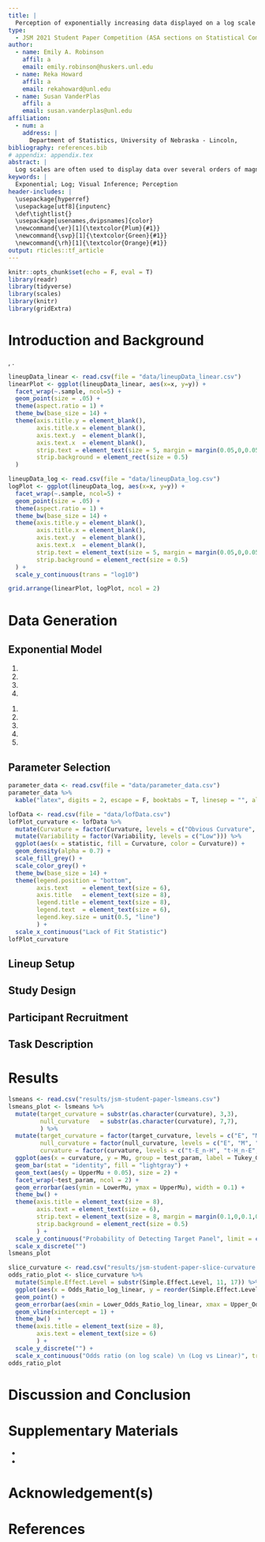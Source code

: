 ```yaml
---
title: |
  Perception of exponentially increasing data displayed on a log scale
type: 
  - JSM 2021 Student Paper Competition (ASA sections on Statistical Computing and Statistical Graphics)
author:
  - name: Emily A. Robinson
    affil: a
    email: emily.robinson@huskers.unl.edu
  - name: Reka Howard
    affil: a
    email: rekahoward@unl.edu
  - name: Susan VanderPlas
    affil: a
    email: susan.vanderplas@unl.edu
affiliation:
  - num: a
    address: |
      Department of Statistics, University of Nebraska - Lincoln,
bibliography: references.bib
# appendix: appendix.tex
abstract: |
  Log scales are often used to display data over several orders of magnitude within one graph. During the COVID-19 pandemic, we have seen both the benefits and the pitfalls of using log scales to display case counts, transmission rates, and outbreak regions. In this paper, we explore the use of linear and log scales to determine whether our ability to notice differences in the data is different when different scales are used. Our goal is to provide basic research to support the principles used to guide design decisions in scientific visualizations of exponential data. We found that displaying increasing exponential data on a log scale improved the accuracy of differentiating between two increasing exponential trends with more similar growth rates, particularly when identifying an exponential curve with a lower growth rate than others. When there was a larger discrepancy in exponential growth rates, participants accurately differentiated between the two curves on both the linear and log scale.
keywords: |
  Exponential; Log; Visual Inference; Perception
header-includes: |
  \usepackage{hyperref}
  \usepackage[utf8]{inputenc}
  \def\tightlist{}
  \usepackage[usenames,dvipsnames]{color}
  \newcommand{\er}[1]{\textcolor{Plum}{#1}}
  \newcommand{\svp}[1]{\textcolor{Green}{#1}}
  \newcommand{\rh}[1]{\textcolor{Orange}{#1}}
output: rticles::tf_article
---
```


```r
knitr::opts_chunk$set(echo = F, eval = T)
library(readr)
library(tidyverse)
library(scales)
library(knitr)
library(gridExtra)
```

<!-- How to comment out -->

<!-- 
\svp{Emily and Reka, when we get into the editing stage, I've found this strategy to be useful: basically, when you add new text, use your color (feel free to change the command, for now yours are set to \er{$\backslash$er} and \rh{$\backslash$rh}.}
\svp{The way this usually works is that when e.g. I read over a document that Emily has recently edited, I will remove her flagged text to indicate that I've seen/accepted the changes (and vice versa - I'll edit text and highlight it with my color, and you can accept/modify and flag yours too) -- sometimes modifications happen first and then all of the color in a paragraph gets taken out once we've moved on.}
\svp{This not only leads to a nice rainbow effect, but you can quickly spot changes, too. If you're changing some slight phrasing/wording that doesn't change meaning, it's not necessary to highlight those changes - highlight content changes, not e.g. verb tenses.}
\svp{If something is a comment and has been addressed, comment it out initially and then delete the line after a couple of weeks.}
 -->
 
<!-- If you put each sentence on a new line, it makes it a lot easier for git to spot changes that only affect one line and not the whole paragraph. This reduces merge conflict probability -->

# Introduction and Background


<!-- \svp{See annual review article for references for this claim.} -->
\er{Graphics are a useful tool for displaying and communicating information. \citep{vanderplas2020testing}
Researchers include graphics to communicate their results in scientific publications and news sources rely on graphics to convey news stories to the public.} \svp{May want to ask Heather about this one during the meeting (or by email)?}
\er{During the onset of the novel coronavirus pandemic, we saw an influx of dashboards being developed to display case counts, transmission rates, and outbreak regions \citep{lisa_charlotte_2020}.
People began subscribing to news sources involved in graphically tracking the coronavirus as a direct result of these pieces of work and the need for continually updated information \citep{rost_2020}; thus, gaining more exposure to the use of graphics.
} 
<!-- \svp{Did people subscribe to news sources as a result, of the graphics or the need for up-to-date info?} -->
\er{Many of these graphics helped guide decision makers to implement policies such as shut-downs or mandated mask wearing}\svp{, but also facilitated communication with the public to increase compliance.}
\er{With the increasing importance graphics play in our everyday lives, we must actively choose which of many possible graphics to draw}, \svp{according to some set of design choices to ensure that our charts are effective, as suggested in \citet{unwin_why_2020}}. 
<!-- Better sofware has mean easier and more flexible drawing allowing us to make design choices that best communicate the message of the data graphically, but as a result, we must consciously choose a set of principles to guide design choices in order to ensure that our charts are effective \citep{unwin_why_2020.}.} -->


<!-- + Introduce Log Scales (what are they used for, where are they used (ecological data, covid, etc.)) -->

<!--
\svp{
Start with why we'd choose a log scale: When faced with data which spans several orders of magnitude, we must decide whether to show the data on its original scale (compressing the smaller magnitudes into relatively little area) or to transform the scale and alter the contextual appearance of the data. You could even show a simple example, if you wanted to
}
-->
\er{
When faced with data which spans several orders of magnitude, we must decide whether to show the data on its original scale (compressing the smaller magnitudes into relatively little area) or to transform the scale and alter the contextual appearance of the data.
One common solution is to use a log scale transformation to display data over several orders of magnitude within one graph.
Logarithms make multiplicative relationships additive, showing elasticities and other proportional changes, and also linearize power laws \citep{menge_logarithmic_2018}. 
When presenting log-scaled data, it is possible to use either untransformed scale labels (for example, values of 1, 10 and 100 are equally spaced along the axis) or log-transformed scale labels (for example, 0, 1, and 2, showing the corresponding powers of 10).
}
<!-- \svp{This is the difference between a transformed scale transformed values; it's not the difference between untransformed values and transformed values. see https://r4ds.had.co.nz/graphics-for-communication.html\#scales for an explanation of scales, but I'm still looking for a perfect reference for transformations at the value vs. scale level.} -->
\er{We have recently experienced the benefits and pitfalls of using log-scales as covid-19 dashboards displayed case count data on both the log and linear scale \citep{wade_fagen_ulmschneider_2020}. 
In spring 2020, during the early stages of the coronavirus pandemic, there was a large magnitude discrepancy at a given time between different geographic regions (at all orders of magnitude - states and provinces as well as countries and continents). 
During this time, we saw the usefulness of log-scales showing case count curves for areas with few cases and areas with many cases within one chart.
As the pandemic evolved, and the case counts were no longer spreading exponentially, graphs with linear scales seemed more effective at spotting early increases in case counts that signaled more localized outbreaks.
}
<!-- Later on during the pandemic in summer 2020, the linear scale was effective at commmunicating the waves in case surges. -->
\er{
This is only one recent example of a situation in which both log and linear scales are useful for showing different aspects of the same data; there are long histories of using log scales to display results in ecology, psychophysics, engineering, and physics 
\citep{xkcd, menge_logarithmic_2018}.
}
\svp{XXX it may be interesting to find papers objecting to the use of log scales in some other disciplines beyond ecology.}
<!-- Can we cite XKCD here? https://xkcd.com/1162/} -->
<!-- While the cornovirus pandemic is the most recent and well known example, log-scales have been used to display data in ecological research, etc.  -->
<!-- PUT OTHER AREAS HERE. -->

<!-- + Previous exponential (log/linear scale) studies (literature review). -->

<!-- \svp{In fact, research shows that we do not perceive exponential growth accurately (whether information is presented in graphical or tabular form): we systematically under-estimate exponential growth.
... XXX we have to explicitly connect log perception to exponential prediction, which isn't easy, but does matter for our purposes XXX} -->
<!-- \svp{There is one way to improve estimation of exponential trends other than changing the scale:} -->

\er{
Research suggests our perception and mapping of numbers to a number line is logarithmic at first, but transitions to a linear scale later in development, with formal mathematics education.
This transition to linear scales occurs first in small numbers (e.g. 1-10) and then gradually expands to higher orders of magnitude; thus, the logarithmic intuition about numbers in children is often more noticeable on scales in the thousands to hundreds of thousands. \citep{varshney_why_2013, siegler_numerical_2017, dehaeneLogLinearDistinct2008}.
If we percieve logarithmically by default, it is a natural (and presumably low-effort) way to display information and should be easy to read and understand/use.}
\er{In fact, early studies explored the estimation and prediction of exponential growth, finding that growth is underestimated when presented both numerically and graphically but that numerical estimation is more accurate than graphical estimation for exponential curves.
One way to improve estimation of increasing exponential trends other than changing the scale is through the use of providing immediate feedback \citep{mackinnon_feedback_1991}.
While prior contextual knowledge or experience with exponential growth does not improve estimation, previous instruction on exponential growth reduces the underestimation by adjusting the initial starting value but not adjusting their perception of growth rate
\citep{wagenaar_misperception_1975, jones_polynomial_1977}.
Estimation was shown to improve when subjects were presented with decreasing exponential functions \citep{timmers_inverse_1977}.
\citet{jones_polynomial_1977,jones_generalized_1979} \svp{and} \citet{wagenaar_extrapolation_1978} propose competing polynomial models for the perception and extrapolation of exponential series.
It seems that estimation is a two-stage process: first, we identify the type of curve and direction and then, we use that information for prediction \citep{best_perception_2007}.
}

\er{Our inability to accurately predict exponential growth might also be addressed by log-transforming the data, however, this transformation introduces new complexities: most readers are not mathematically sophisticated enough to intuitively understand logarithmic math and translate that back into real-world effects.
In \citet{menge_logarithmic_2018}, ecologists were surveyed to determine how often ecologists encounter log-scaled data and how well ecologists understand log-scaled data when they see it in the literature. 
Participants were presented two relationships displayed on linear-linear scales, log-log scales with untransformed values, or log–log scales with log-transformed values. 
\citet{menge_logarithmic_2018} propose three types of misconceptions participants encountered when presented data on log-log scales: 
'hand-hold fallacy', 'Zeno's zero fallacy', and 'watch out for curves fallacies'.} 
 <!-- You might be able to move this to the appendix if necessary or just remove it if you're pressed for space -->
\er{
The 'hand-hold falacy' stems from the misconception that steeper slopes in log-log relationships are steeper slopes in linear-linear space. 
In fact, it is not only the slope that matters, but also the intercept and the location on the horizontal axis since a line in log-log space represents a power law in linear-linear space (i.e. linear extraploation). 
Emerging from 'Zeno's zero fallacy' is the misconception that positively sloped lines in log-log space can imply a non-zero value of y when x is zero. This is never true as postively sloped lines in log-log space actually imply that y = 0 when x = 0. 
This misconception again is a result of linear extrapolation assuming that a line in log-log space represents a line instead of the power law in linear-linear space. 
The last misconception, 'watch out for curves fallacies' encompases three faults: (1) lines in log-log space are lines in linear-linear space, (2) lines in log-log space curve upward in linear-linear space, and (3) curves in log-log space have the same curvature in linear-linear space. 
Linear extrapolation is again responsible for the first and third faults while the second fault is a result of error in thinking that log-log lines represent power laws (which are exponential relationships), and all exponential relationships curve upward; this is only true when the log-log slope is greater than 1.}
\er{
\citet{menge_logarithmic_2018} found that in each of these scenarios, participants were confident in their incorrect responses, indicating incorrect knowledge rather than a lack of knowledge. \svp{This affirms that} our graphical design choices have a direct impact on the user's evaluation of the information.
}

\er{
In order to provide a set of principles to guide design choices, we must evaluate these design choices through the use of graphical tests. 
We can ask for participants to read information off of a chart and make effective decisions, we can ask participants to make predictions by e.g. drawing the next $n$ observations on a graph (this does not require understanding the data itself), or we can ask them to spot differences in one of several similar displays. In this paper, we explore the use of linear and log scales to determine whether our ability to notice differences in the data is different when different scales are used. This is the most basic level of exploration - it does not require that participants understand exponential growth, recognize a log scale, or have any sophisticated mathematical training: we are simply testing the change in perceptual sensitivity resulting from visualization choices. Our goal is to provide basic research to support the principles used to guide design decisions in scientific visualizations of exponential data.}

\er{
Graphs are considered statistics where the numerical data is mapped to a visual display.
To evaluate a graph, we have to run our statistic throuugh a visual evaluation - a person. Using the same data, if two different methods of presenting data result in qualitatively different results, re. evaluation by a human, then it is possible to develop recommendations based on the visual inference experiment.  
Recent graphical experiments have utilized statistical lineups to quantify the perception of graphical design choices\citep{vanderplas_clusters_2017}. 
Statistical lineups provide an elegant way of combining perception and statistical signficiance by valdiating the findings from a graphical experiment \citep{buja_statistical_2009, wickham2010graphical, hofmann_graphical_2012, majumder_validation_2013, vanderplas_clusters_2017}.
'Lineups' are named after the 'police lineup' of criminal investigations where witnesses are asked to identify the criminal from a set of individuals. 
Similarly, a statistical lineup is a plot consisting of smaller panels of plots in which the viewer is asked to identify the plot of the real data from among a set of decoys, the null plots. 
A statistical lineup typically consists of 20 panels - 1 target panel and 19 null panels (Figure \ref{fig:lineup-example}). 
If the viewer can identify the target panel embeded within the set of null panels, this suggests that the real data is interesting or has unqiue properties.
Crowd sourcing websites such as Amazon Mechanical Turk, Reddit, and Proflic allow us to collect responses from multiple viewers.
\cite{vanderplas_statistical_nodate} provides an approach for calculating visual p-values utilizing a 'rorschach' lineup which consists soley of null panels.
In this paper, we use statistical lineups to test human subjects ability to differentiate between increasing exponential data with differing growth rates displayed on both the linear scale and log scale.
}

```r
lineupData_linear <- read.csv(file = "data/lineupData_linear.csv")
linearPlot <- ggplot(lineupData_linear, aes(x=x, y=y)) +
  facet_wrap(~.sample, ncol=5) +
  geom_point(size = .05) +
  theme(aspect.ratio = 1) +
  theme_bw(base_size = 14) +
  theme(axis.title.y = element_blank(),
        axis.title.x = element_blank(),
        axis.text.y  = element_blank(),
        axis.text.x  = element_blank(),
        strip.text = element_text(size = 5, margin = margin(0.05,0,0.05,0, "cm")),
        strip.background = element_rect(size = 0.5)
  )

lineupData_log <- read.csv(file = "data/lineupData_log.csv")
logPlot <- ggplot(lineupData_log, aes(x=x, y=y)) +
  facet_wrap(~.sample, ncol=5) +
  geom_point(size = .05) +
  theme(aspect.ratio = 1) +
  theme_bw(base_size = 14) +
  theme(axis.title.y = element_blank(),
        axis.title.x = element_blank(),
        axis.text.y  = element_blank(),
        axis.text.x  = element_blank(),
        strip.text = element_text(size = 5, margin = margin(0.05,0,0.05,0, "cm")),
        strip.background = element_rect(size = 0.5)
  ) +
  scale_y_continuous(trans = "log10")

grid.arrange(linearPlot, logPlot, ncol = 2)
```
    
<!-- + What is new in this paper. -->

# Data Generation

\er{
The most common type of lineup used in graphical experiments is a standard lineup containing one "target" dataset embeded within a set of null datasets. 
One way to generate the null datasets when working with real data is through the use of permutation. 
In this study, both the target and null datasets were generated by simulating data from an exponential model with differing parameters. 
This experiment was designed to test a participants ability to differentiate between different rates of exponential growth on both the log and linear scales. 
In order to gaurantee the simulated data spans the same range of values, we implemented a range constraint of $y\in [10,100]$ and a domain constraint of $x\in [0,20]$ with $N = 50$ points randomly assigned throughout the domain and mapped to the y-axis using the exponential model with the selected paramters. 
These constraints provide some assurance that participants who select the target plot are doing so because of their visual perception differentiating between curvature or slope rather than different starting or ending values. 
}

## Exponential Model
\er{
We simulated data based on a 3-parameter exponential model with multiplicative errors. 
This model has a $\beta$ parameter to reflect the rate of growth and amount of curvature and $\sigma^2$ to reflect the amount of variability around the exponential growth curve. 
The parameters $\alpha$ and $\theta$ are adjusted based on $\beta$ and $\sigma^2$ to gauranee the range and domain constraints are met. 
The model generated $N = 50$ points $(x_i, y_i), i = 1,...,N$ where $x$ and $y$ have an increasing exponential relationship. 
The data was simulated heuristically by the following procedures:
}
\vspace{3 mm}

\er{\textit{Algorithm 2.1.1: Paremeter Estimation}}

\er{Input Parameters: domain $x\in[0,20]$, range $y\in[10,100]$, midpoint $x_{mid}$.}

\er{Output: estimated model parameters $\hat\alpha, \hat\beta, \hat\theta$}

1. \er{Determine the $y=-x$ line scaled to fit the assigned domain and range.}

2. \er{Map the values $x_{mid} - 0.1$ and $x_{mid} + 0.1$ to the $y=-x$ line for two additional points.}

3. \er{From the set points $(x_k, y_k)$ for $k = 1,2,3,4$, obtain the coefficients from the linear model $\ln(y_k) = b_0 +b_1x_k$ to obtain starting values - $\alpha_0 = e^{b_0}, \beta_0 =  b_1, \theta_0 = 0.5\cdot \min(y)$}

4. \er{Using the `nls()` function from the `stats` package in Rstudio and the starting parameter values - $\alpha_0, \beta_0, \theta_0$ - fit the nonlinear model, $y_k = \alpha\cdot e^{\beta\cdot x_k}+\theta$ to obtain estimated parameter values - $\hat\alpha, \hat\beta, \hat\theta.$}

\er{\textit{Alogrithm 2.1.2: Exponential Simulation}}

\er{Input Paremeters: sample size $N = 50$, estimated parameters $\hat\alpha$, $\hat\beta$, and $\hat\theta$, $\sigma$ standard deviation from the exponential curve.}

\er{Output Parameters: $N$ points, in the form of vectors $\mathbf{x}$ and $\mathbf{y}$.}

1. \er{Generate $\tilde x_j, j = 1,..., N\cdot \frac{3}{4}$ as a sequence of evenly spaced points in $[0,20]$. This ensures the full domain of $x$ is used, fulfilling the constraints of spanning the same domain and range for each parameter combination.}

2. \er{Obtain $\tilde x_i, i = 1,...N$ by sampling $N = 50$ values from the set of $\tilde x_j$ values. This gaurantees some variability and potential clustring in the exponential growth curve disrupting the perception due to continuity of points.}

3. \er{Obtain the final $x_i$ values by jittering $\tilde x_i$.}

4. \er{Calculate $\tilde\alpha = \frac{\hat\alpha}{e^{\sigma^2/2}}.$ This ensures that the range of simulated values for different standard devaition parameters has an equal expected value for a given rate of change due to the non-constant variance across the domain.}

4. \er{Generate $y_i = \tilde\alpha\cdot e^{\hat\beta x_i + e_i}+\hat\theta$ where $e_i\sim N(0,\sigma^2).$}

## Parameter Selection

\er{
The exponential model provides the base for this graphical experiment. 
We manipulate the midpoint, $x_{mid}$, and in turn the estimated parameters to control the amount of curvature present in the data and the error standard deviation, $\sigma$, to control the amount of deviation from the exponential curve.
We selected three midpoints corresponding to difficulty levels easy (obvious curvature), medium (noticeable curvature), and hard (almost linear) along with a sensible choice of standard deviation, $\sigma$ (Table 1).
The midpoints and standard deviation combinations were chosen similar to in \cite{vanderplas_clusters_2017}. 
For each level of difficulty, we simulated 1000 datasets of $(x_{ij}, y_{ij})$ points for $i = 1,...,50$ and $j = 1...10$. 
Each generated $x_i$ point from \textit{Algorithm 2.1.2} was replicated 10 times.  
Then the lack of fit statistic (LOF) was computed for each simulated dataset by calculating the deviation of the data from a linear line. 
Plotting the density curves of the LOF statistics for each level of difficulty choice allows us to evalute the ability of differentiating between the difficulty levels and thus detecting the target plot.
In Figure \ref{fig:lof-density-curves}, we can see the densities of each of the three difficulty levels. 
While the LOF statistic provides us a numerical value for discriminating between the difficulty levels, we cannot directly realte this to the perceptual discriminability. 
}

```r
parameter_data <- read.csv(file = "data/parameter_data.csv")
parameter_data %>%
  kable("latex", digits = 2, escape = F, booktabs = T, linesep = "", align = "c", col.names = c("",   "$x_{Mid}$",  "$\\hat\\sigma$", "$\\hat\\alpha$", "$\\tilde\\alpha$", "$\\hat\\beta$", "$\\hat\\theta$"), caption = "Exponential parameter selection")
```

```r
lofData <- read.csv(file = "data/lofData.csv")
lofPlot_curvature <- lofData %>%
  mutate(Curvature = factor(Curvature, levels = c("Obvious Curvature", "Noticeable Curvature", "Almost Linear"))) %>%
  mutate(Variability = factor(Variability, levels = c("Low"))) %>%
  ggplot(aes(x = statistic, fill = Curvature, color = Curvature)) +
  geom_density(alpha = 0.7) +
  scale_fill_grey() + 
  scale_color_grey() + 
  theme_bw(base_size = 14) +
  theme(legend.position = "bottom",
        axis.text    = element_text(size = 6),
        axis.title   = element_text(size = 8),
        legend.title = element_text(size = 8),
        legend.text  = element_text(size = 6),
        legend.key.size = unit(0.5, "line")
        ) +
  scale_x_continuous("Lack of Fit Statistic")
lofPlot_curvature
```

## Lineup Setup
\er{There were a total of three parameter combinations corresponding to the three difficulty levels - easy (obvious curvature), medium (noticeable curvature), and hard (almost linear). 
The lineup plots were generated by mapping simulating data corresponding to difficulty level A to a scatterplot while the null plots were generated by mapping simulated data corresponding to difficulty level B to a scatterplot. 
For exmaple, a target plot with simulated data following an increasing exponential curve with obvious curvature is embeded within null plots with simulated data following an increasing exponential that is almost linear (i.e. Easy-Hard). 
By our constraints, the target plot and null plots will span a similar domain and range. 
There are a total of 6 (i.e. 3 choose 2) lineup parameter combinations.
Two sets of each lineup parameter combination were simulated (total of 12 test datasets) and plotted on both the linear and the log scale (total of 24 test lineup plots). 
It is worth noting that there were also three rorschach lineup parameter combinations (e.g. Easy-Easy) and that each of these also had two sets of datasets simulated and plotted on both scales (12 rorscahch lineup plots). Evaluations of the rorscahch lineup plots were not included in the anaysis of this paper.
}

## Study Design
\er{
Each participant was shown a total of thirteen lineup plots (twelve) test lineup plots and one rorschach lineup plot). Participants were randomly assigned one of the two replicate datasets for each of the six unique lineup parameter combinations. For each assigned test dataset, the participant was shown the lineup plot corresponding to both the linear scale and the log scale. For the additional rorschach lineup plot, participants were randomly assigned a rorschach dataset on either the linear or the log scale. The order of the thirteen lineup plots shown was randomized for each participant. 
}

## Participant Recruitment

\er{Participants above age 19 were recruited from Reddit's R Visualization and R Sample Size communities.
Since participants recruitted on Reddit were not compensated for their time, most participants have an interest in data visualization research. 
Previous literature suggests that prior mathematical knowledge or experience with exponential data is not associated with the outcome of graphical experiments (CITE THIS!). 
Participants were then directed to complete the experimental task available at https://shiny.srvanderplas.com/log-study/.
}

## Task Description

\er{Participants were shown a series of twelve test lineup plots and asked to identify the plot that was most different from the others. 
On each plot, participants were asked to justify their choice and provide their level of confidence in their choice.
The goal of this experimental task is to test an individuals ability to perceptually differentiate exponentially increasing data with differing rates of change on both the linear and log scale. 
In \cite{best_perception_2007}, the authors explored whether descrimination between curve types is possible. 
They found that accuracy higher when nonlinear trends presented (e.g. it’s hard to say something is linear, but easy to say that it isn’t) and that accuracy higher with low additive variability. We hypothesize log scales should make it much easier to estimate the growth rate since we estimate slopes relatively accurately, resolving much of the difficulty with exponential estimation \citep{mosteller_eye_1981}.
}

# Results
\er{
Participant recruitment through Reddit occurred over the course of two weeks during which 58 individuals completed 518 unique test lineup evaluations. 
Participants who completed fewer than 6 lineup evaluations were removed from the study (17 participants, 41 evaluations).
The final dataset included a total of 41 participants and 477 lineup evaluations. 
Each plot was evaluated between 18 and 28 individuals (Mean: 21.77, SD: 2.29). In 67% of the 477 lineup evaluations, participants correctly identified the target panel.
}
\er{
Target plot identification was anlalyzed using the Glimmix Procedure in SAS 9.4. 
Each lineup plot evaluated was assigned a value based on the participant response (correct = 1, not correct = 0). 
Define $Y_{ijkl}$ to be the event that participant $l$ correctly identifies the target plot for dataset $k$ with curvature $j$ plotted on scale $i$. 
The binary response was analyzed using generalized linear mixed model following a binomial distribution with a logit link function following a row-column blocking design accounting for the variation due to participant and dataset respectively with a split plot design accounting for the same participant evaluating the same dataset on both the linear scale and log scale as shown in the Equation (1).
\begin{equation}
\text{logit }P(Y_{ijk}) = \eta + \delta_i + \gamma_j + \delta \gamma_{ij} + s_l + d_k + wp_{jkl}
\end{equation}
where
\begin{align*}
&\eta               \text{ is the beaseline average probability of selecting the target plot.} \\
&\delta_i           \text{ is the effect of the log/linear scale.} \\
&\gamma_j           \text{ is the effect of the curvature combination.} \\
&\delta\gamma_{ij}  \text{ is the two-way interaction effect of the scale and curvature.} \\
&s_l \sim N(0,\sigma^2_\text{{participant}}), \text{ random effect for participant characteristics} \\
&d_k \sim N(0,\sigma^2_{\text{dataset}}), \text{ random effect for data specific characteristics.} \\
&wp_{jkl} \sim N(0,\sigma^2_\text{{whole-plot}}), \text{ random effect for the particular participant by dataset charactersitics.}
\end{align*}
We assume that random effects for dataset, participant, and whole plot effects are independent. ADD MODEL DETAILS TO APPENDIX (e.g. ANOVA, p-values, pairwise comparisons, etc.)
}
```r
lsmeans <- read.csv("results/jsm-student-paper-lsmeans.csv")
lsmeans_plot <- lsmeans %>%
  mutate(target_curvature = substr(as.character(curvature), 3,3),
         null_curvature   = substr(as.character(curvature), 7,7),
         ) %>%
  mutate(target_curvature = factor(target_curvature, levels = c("E", "M", "H")),
         null_curvature = factor(null_curvature, levels = c("E", "M", "H")),
         curvature = factor(curvature, levels = c("t-E_n-H", "t-H_n-E", "t-E_n-M", "t-M_n-E", "t-M_n-H", "t-H_n-M"))) %>%
  ggplot(aes(x = curvature, y = Mu, group = test_param, label = Tukey_Grouping_overall)) +
  geom_bar(stat = "identity", fill = "lightgray") +
  geom_text(aes(y = UpperMu + 0.05), size = 2) +
  facet_wrap(~test_param, ncol = 2) +
  geom_errorbar(aes(ymin = LowerMu, ymax = UpperMu), width = 0.1) +
  theme_bw() +
  theme(axis.title = element_text(size = 8),
        axis.text = element_text(size = 6),
        strip.text = element_text(size = 8, margin = margin(0.1,0,0.1,0, "cm")),
        strip.background = element_rect(size = 0.5)
        ) +
  scale_y_continuous("Probability of Detecting Target Panel", limit = c(0,1.1), breaks = seq(0,1,0.2)) +
  scale_x_discrete("")
lsmeans_plot
```

\er{
The estimated probability of selecitng the target plot for each of the curvature combinations on both the linear and log scale are shown in Figure \ref{fig:lsmeans-plot}. 
We see that detecting the target panel in a lineup consisting of a combination of easy (lots of curvature) and hard (almost linear) (i.e. Easy-Hard or Hard-Easy) is detected with higher probabilities on both the linear and log scale. 
This is to be expected since the easy and hard models have the largest difference in rates of exponential growth.
When comparing models that have similar rates of change (e.g. Medium-Easy), we notice a slight decrease in accuracy, particularly when presented on the linear scale. 
It is worth noting that there is a more significant decrease in accuracy on the linear scale when comparing a target plot with a lower rate of change embeded in null plots with higher rates of change (e.g. Medium-Easy and Hard-Medium). 
This agrees with \cite{best_perception_2007} whose results found that accurcy was higher when nonlinear trends were presented indicating that it is hard to say something is linear (i.e. something has less curvature), but easy to say that it isn't (i.e. something has more curvature). 
Overall, there is are no signficant differences in accuracy between curvature combinations when data is presented on a log scale indicating participants were consistent in their success of identifying the target panel on the log scale. 
}

\er{
Figure \ref{fig:odds-ratio-plot} displays the estimated odds of successfully identifying the target panel on the log scale compared to the linear scale. 
From left to right, the (log) odds of successfully identifying the target panel on the log scale compared to the linear scale increase. 
As hypothesized, the scale had the least effect on selecting a target plot with lots of curvature (Easy) embeded in almost linear null plots (Hard) followed closely by a target plot with noticable curvature (Medium) embedded in almost linear null plots (Hard) on both the linear and log scales. 
While the log scale increased the estimated accuracy of detecting an almost linear target plot (Hard) embeded in obvious curvature plots (Easy), there is no significant evidence of a difference between the log and linear scale due to the large difference in exponential growth rates. 
We saw a signifcant increase in accuracy when exponential growth was plotted on the log scale when detecting a an almost linear target plot (Hard) embedded in null plots with noticable curvature (Medium) and a target plot with obvious curvature (Easy) embeded in null plots with noticable curvature (Medium). 
Displaying data on a log scale had the largest effect on selecting a target plot with noticable curvature (Medium) embeded in null plots with obvious curvature (Hard).
}
```r
slice_curvature <- read.csv("results/jsm-student-paper-slice-curvature.csv")
odds_ratio_plot <- slice_curvature %>%
  mutate(Simple.Effect.Level = substr(Simple.Effect.Level, 11, 17)) %>%
  ggplot(aes(x = Odds_Ratio_log_linear, y = reorder(Simple.Effect.Level, Odds_Ratio_log_linear))) +
  geom_point() + 
  geom_errorbar(aes(xmin = Lower_Odds_Ratio_log_linear, xmax = Upper_Odds_Ratio_log_linear), width = 0) +
  geom_vline(xintercept = 1) +
  theme_bw()  +
  theme(axis.title = element_text(size = 8),
        axis.text = element_text(size = 6)
        ) +
  scale_y_discrete("") +
  scale_x_continuous("Odds ratio (on log scale) \n (Log vs Linear)", trans = "log10")
odds_ratio_plot
```

# Discussion and Conclusion

<!-- + What we learned from lineups but what we still want to learn. -->
\er{
The overall goal of this research is to provide basic research to support the principles used to guide design decisions in scientific visualizations of exponential data. 
In this study, we explored the use of linear and log scales to determine whether our ability to notice differences in the data is different when different scales are used. 
Our results indicated that displaying increasing exponential data on a log scale improved the accuracy of differentiating between two increasing exponential trends with more similar growth rates, particularly when identifying an exponential curve with a lower growth rate than others. When there was a larger discrepancy in exponential growth rates, participants accurately differentiated between the two curves on both the linear and log scale.
}

\er{
Further experimentation is necessary to test an individual's ability to make predictions for exponentially increasing data. 
Previous literature suggests that we tend to underestimate predictions of exponentially increasing data.\citep{jones_generalized_1979, jones_polynomial_1977, wagenaar_extrapolation_1978}.
\citep{mosteller_eye_1981} designed and carried out an empirical investigation to explore properties of lines fitted by eye.
The researchers found that students tended to fit the slope of the first principal component or major axis (the line that minimizes the sum of squares of perpendicular rather than vertical distances) and that students who gave steep slopes for one data set also tended to give steep slopes on the others. 
Interestingly, the individual-to-individual variability in slope and in intercept was near the standard error provided by least squares.
A similar graphical task is used in the New York Times "You Draw It" page asking readers to test their knowledge by using their curser to estimate values of a certain topic under different political administrations or over different years (CITE THIS).
In addition to differentiation and prediction of exponentially increasing data, it is of interest to test an individuals ability to translate a graph of exponentially increasing data into real value quantities and extend their estimations by making comparisons. 
\citep{friel_making_2001} emphasize the importance of graph comprehension proposing that the graph construction plays a role in the ability to read and interpret graphs.
}
  
# Supplementary Materials {-}

+ \er{\textbf{Code:} R code to reproduce figures of the article as well as SAS code to fit models used in the article. (\href{https://github.com/srvanderplas/Perception-of-Log-Scales/blob/master/manuscripts/jsm-2021-student-paper-submission/code/image-generator.R}{image-generator.R}, R file; \href{https://github.com/srvanderplas/Perception-of-Log-Scales/blob/master/lineups-pilot-analysis/sasCode/glmm-analysis-jsm-student-paper.sas}{glmm-analysis-jsm-student-paper.sas}, SAS file)}

+ \er{\textbf{Data:} Anonymized responses from the Reddit study to investigate the use of logarithmic scales. Each line corresponds to one lineup evaluation by a participant. (\href{https://github.com/srvanderplas/Perception-of-Log-Scales/blob/master/lineups-pilot-analysis/data/jsm-student-paper-11302020.csv}{jsm-student-paper.csv}, csv file)}

# Acknowledgement(s) {-}
\er{I gratefully acknowledge Dr. Susan VanderPlas and Dr. Reka Howard for their compuatational and statistical guidance. All data collection has been conducted with approval from the University of Nebraska - Lincoln Institutional Review Board (UNL IRB).}

# References

